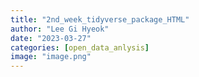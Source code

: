 ```yaml
---
title: "2nd_week_tidyverse_package_HTML"
author: "Lee Gi Hyeok"
date: "2023-03-27"
categories: [open_data_anlysis]
image: "image.png"
---
```


